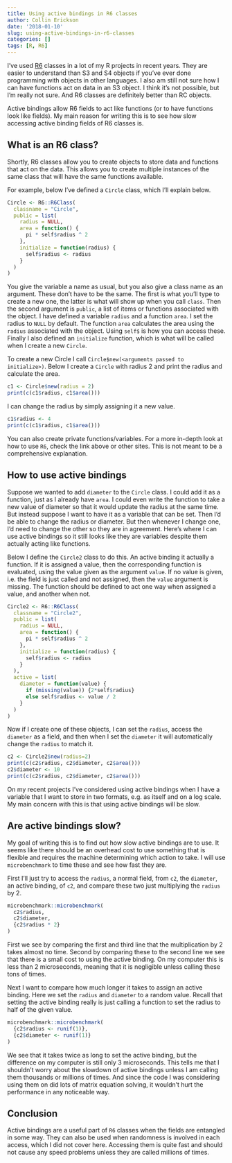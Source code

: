 ```yaml
---
title: Using active bindings in R6 classes
author: Collin Erickson
date: '2018-01-10'
slug: using-active-bindings-in-r6-classes
categories: []
tags: [R, R6]
---
```


I've used 
[R6](https://cran.r-project.org/web/packages/R6/vignettes/Introduction.html)
classes in a lot of my R projects in recent years.
They are easier to understand than S3 and S4 objects if
you've ever done programming with objects in other languages.
I also am still not sure how I can have functions act on
data in an S3 object.
I think it's not possible, but I'm really not sure.
And R6 classes are definitely better than RC objects.

Active bindings allow R6 fields to act like functions
(or to have functions look like fields).
My main reason for writing this is to see how slow accessing
active binding fields of R6 classes is.


## What is an R6 class?

Shortly, R6 classes allow you to create objects to store data
and functions that act on the data.
This allows you to create multiple instances of the same
class that will have the same functions available.

For example, below I've defined a `Circle` class,
which I'll explain below.

```r
Circle <- R6::R6Class(
  classname = "Circle",
  public = list(
    radius = NULL,
    area = function() {
      pi * self$radius ^ 2
    },
    initialize = function(radius) {
      self$radius <- radius
    }
  )
)
```


You give the variable a name as usual,
but you also give a class name as an argument.
These don't have to be the same.
The first is what you'll type to create a new one,
the latter is what will show up when you call `class`.
Then the second argument is `public`, a list
of items or functions associated with the object.
I have defined a variable `radius` and a function `area`.
I set the radius to `NULL` by default.
The function `area` calculates the area using the `radius`
associated with the object.
Using `self$` is how you can access these.
Finally I also defined an `initialize` function,
which is what will be called when I create a new `Circle`.

To create a new Circle I call `Circle$new(<arguments passed to initialize>)`.
Below I create a `Circle` with radius 2 and print the radius and calculate the area.

```r
c1 <- Circle$new(radius = 2)
print(c(c1$radius, c1$area()))
```

I can change the radius by simply assigning it a new value.

```r
c1$radius <- 4
print(c(c1$radius, c1$area()))
```

You can also create private functions/variables.
For a more in-depth look at how to use `R6`,
check the link above or other sites.
This is not meant to be a comprehensive explanation.

## How to use active bindings

Suppose we wanted to add `diameter` to the `Circle` class.
I could add it as a function, just as I already have `area`.
I could even write the function to take a new value of diameter
so that it would update the radius at the same time.
But instead suppose I want to have it as a variable that can be set.
Then I'd be able to change the radius or diameter.
But then whenever I change one, I'd need to change the other
so they are in agreement.
Here's where I can use active bindings so it still looks like
they are variables despite them actually acting like functions.

Below I define the `Circle2` class to do this.
An active binding it actually a function.
If it is assigned a value, then the corresponding function
is evaluated, using the value given as the argument `value`.
If no value is given, i.e. the field is just called and not assigned,
then the `value` argument is missing.
The function should be defined to act one way when assigned
a value, and another when not.

```r

Circle2 <- R6::R6Class(
  classname = "Circle2",
  public = list(
    radius = NULL,
    area = function() {
      pi * self$radius ^ 2
    },
    initialize = function(radius) {
      self$radius <- radius
    }
  ),
  active = list(
    diameter = function(value) {
      if (missing(value)) {2*self$radius}
      else self$radius <- value / 2
    }
  )
)
```

Now if I create one of these objects, I can set the `radius`,
access the `diameter` as a field,
and then when I set the `diameter` it will automatically change
the `radius` to match it.

```r
c2 <- Circle2$new(radius=2)
print(c(c2$radius, c2$diameter, c2$area()))
c2$diameter <- 10
print(c(c2$radius, c2$diameter, c2$area()))
```

On my recent projects I've considered using active bindings
when I have a variable that I want to store in two formats,
e.g. as itself and on a log scale.
My main concern with this is that using active bindings will be slow.


## Are active bindings slow?

My goal of writing this is to find out how slow active bindings are to use.
It seems like there should be an overhead cost to use something
that is flexible and requires the machine determining which action to take.
I will use `microbenchmark` to time these and see how fast they are.

First I'll just try to access the `radius`, a normal field, from `c2`,
the `diameter`, an active binding, of `c2`,
and compare these two just multiplying the `radius` by 2.

```r
microbenchmark::microbenchmark(
  c2$radius,
  c2$diameter,
  {c2$radius * 2}
)
```

First we see by comparing the first and third line that the multiplication
by 2 takes almost no time.
Second by comparing these to the second line we see that there
is a small cost to using the active binding.
On my computer this is less than 2 microseconds,
meaning that it is negligible unless calling these tons of times.

Next I want to compare how much longer it takes to
assign an active binding.
Here we set the `radius` and `diameter` to a random value.
Recall that setting the active binding really is just
calling a function to set the radius to half of the given value.

```r
microbenchmark::microbenchmark(
  {c2$radius <- runif(1)},
  {c2$diameter <- runif(1)}
)
```

We see that it takes twice as long to set the active binding,
but the difference on my computer is still only 3 microseconds.
This tells me that I shouldn't worry about the slowdown of
active bindings unless I am calling them thousands or millions of times.
And since the code I was considering using them on did lots of
matrix equation solving, it wouldn't hurt the performance
in any noticeable way.


## Conclusion

Active bindings are a useful part of `R6` classes when the
fields are entangled in some way.
They can also be used when randomness is involved in each
access, which I did not cover here.
Accessing them is quite fast and should not cause any speed problems
unless they are called millions of times.





